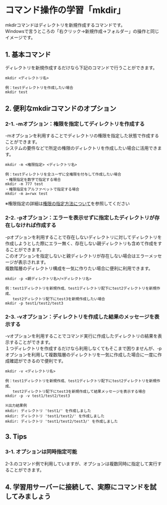 # コマンド操作の学習「mkdir」
mkdirコマンドはディレクトリを新規作成するコマンドです。  
Windowsで言うところの「右クリック→新規作成→フォルダー」の操作と同じイメージです。
## 1. 基本コマンド
ディレクトリを新規作成するだけなら下記のコマンドで行うことができます。
```shell
mkdir <ディレクトリ名>

例：testディレクトリを作成したい場合
mkdir test
```
## 2. 便利なmkdirコマンドのオプション
### 2-1. -mオプション：権限を指定してディレクトリを作成する
-mオプションを利用することでディレクトリの権限を指定した状態で作成することができます。  
システムの要件などで所定の権限のディレクトリを作成したい場合に活用できます。
```shell
mkdir -m <権限指定> <ディレクトリ名>

例：testディレクトリを全ユーザに全権限を付与して作成したい場合
・権限指定を数字で指定する場合
mkdir -m 777 test
・権限指定をアルファベットで指定する場合
mkdir -m a=rwx test
```
※権限指定の詳細は[権限の指定方法について](../linux_control/permission)を参照してください
### 2-2. -pオプション：エラーを表示せずに指定したディレクトリが存在しなければ作成する
-pオプションを利用することで存在しないディレクトリに対してディレクトリを作成しようとした際にエラー無く、存在しない親ディレクトリも含めて作成をすることができます。  
このオプションを指定しないと親ディレクトリが存在しない場合はエラーメッセージが表示されます。  
複数階層のディレクトリ構成を一気に作りたい場合に便利に利用できます。
```shell
mkdir -p <親ディレクトリ名>/<ディレクトリ名>

例：test1ディレクトリを新規作成、test1ディレクトリ配下にtest2ディレクトリを新規作成、
　　test2ディレクトリ配下にtest3を新規作成したい場合
mkdir -p test1/test2/test3
```
### 2-3. -vオプション：ディレクトリを作成した結果のメッセージを表示する
-vオプションを利用することでコマンド実行に作成したディレクトリの結果を表示することができます。  
１つディレクトリを作成するだけなら利用しなくてもそこまで困りませんが、-pオプションを利用して複数階層のディレクトリを一気に作成した場合に一度に作成確認ができるので便利です。
```shell
mkdir -v <ディレクトリ名>

例：test1ディレクトリを新規作成、test1ディレクトリ配下にtest2ディレクトリを新規作成、
　　test2ディレクトリ配下にtest3を新規作成して結果メッセージを表示する場合
mkdir -p -v test1/test2/test3

※出力結果例
mkdir: ディレクトリ 'test1/' を作成しました
mkdir: ディレクトリ 'test1/test2/' を作成しました
mkdir: ディレクトリ 'test1/test2/test3/' を作成しました
```
## 3. Tips
### 3-1. オプションは同時指定可能
2-3.のコマンド例で利用していますが、オプションは複数同時に指定して実行することができます。
## 4. 学習用サーバーに接続して、実際にコマンドを試してみましょう